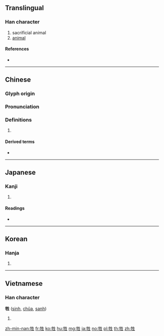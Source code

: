 ==Translingual==

===Han character===
{{Han char|rn=93|rad=牛|as=05|sn=9|four=25510|canj=HQHQM}}

# sacrificial animal
# [[animal]]

====References====
* {{Han ref|kx=0700.030|dkj=19986|dj=1112.170|hdz=31807.070|uh=7272|ud=29298|bh=ACB9|bd=44217}}

----

==Chinese==
{{zh-forms}}

===Glyph origin===
{{Han etym}}

===Pronunciation===
{{zh-pron
|m=shēng
|c=saang1,sang1
|h=pfs=
|md=
|mn=seⁿ/siⁿ/seng
|w=
|mc=y
|oc=y
|cat=
}}

===Definitions===
{{zh-hanzi}}

# {{rfdef|lang=zh}}

====Derived terms====
* {{zh-l|犧牲|xīshēng}}

----

==Japanese==

===Kanji===
{{ja-kanji|grade=c|rs=牛05}}

# {{defn|lang=ja|sort=牛05}}

====Readings====
* {{ja-readings|on=[[せい]] (sei), [[しょう]] (shō)|kun=[[いけにえ]] (ikenie)}}

----

==Korean==

===Hanja===
{{ko-hanja|hangeul=생|eumhun=|rv=saeng|mr=saeng|y=sayng}}

# {{defn|lang=ko|sort=牛05}}

----

==Vietnamese==

===Han character===
'''牲''' ([[sinh]], [[chũa]], [[sanh]])

# {{defn|lang=vi}}

[[zh-min-nan:牲]]
[[fr:牲]]
[[ko:牲]]
[[hu:牲]]
[[mg:牲]]
[[ja:牲]]
[[no:牲]]
[[pl:牲]]
[[th:牲]]
[[zh:牲]]
